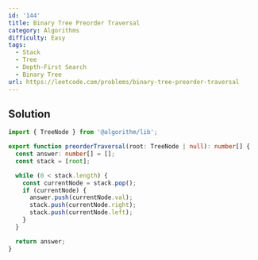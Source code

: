 ```yaml
---
id: '144'
title: Binary Tree Preorder Traversal
category: Algorithms
difficulty: Easy
tags:
  - Stack
  - Tree
  - Depth-First Search
  - Binary Tree
url: https://leetcode.com/problems/binary-tree-preorder-traversal
---
```


## Solution

```typescript showLineNumbers
import { TreeNode } from '@algorithm/lib';

export function preorderTraversal(root: TreeNode | null): number[] {
  const answer: number[] = [];
  const stack = [root];

  while (0 < stack.length) {
    const currentNode = stack.pop();
    if (currentNode) {
      answer.push(currentNode.val);
      stack.push(currentNode.right);
      stack.push(currentNode.left);
    }
  }

  return answer;
}
```
